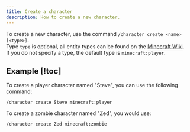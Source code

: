 ```yaml
---
title: Create a character
description: How to create a new character.
---
```


To create a new character, use the command `/character create <name> [<type>]`.  
Type `type` is optional, all entity types can be found on the [Minecraft Wiki](https://minecraft.wiki/w/Entity#Types_of_entities).  
If you do not specify a type, the default type is `minecraft:player`.

## Example [!toc]

To create a player character named "Steve", you can use the following command:

```
/character create Steve minecraft:player
```

To create a zombie character named "Zed", you would use:

```
/character create Zed minecraft:zombie
```
